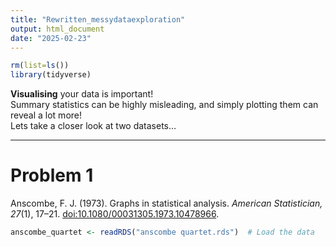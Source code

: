 ```yaml
---
title: "Rewritten_messydataexploration"
output: html_document
date: "2025-02-23"
---
```


```r
rm(list=ls())
library(tidyverse)
```

**Visualising** your data is important!\
Summary statistics can be highly misleading, and simply plotting them can reveal a lot more!\
Lets take a closer look at two datasets...

------------------------------------------------------------------------

# Problem 1

Anscombe, F. J. (1973). Graphs in statistical analysis. *American Statistician, 27*(1), 17–21. <doi:10.1080/00031305.1973.10478966>.

```r
anscombe_quartet <- readRDS("anscombe quartet.rds")  # Load the data
```


